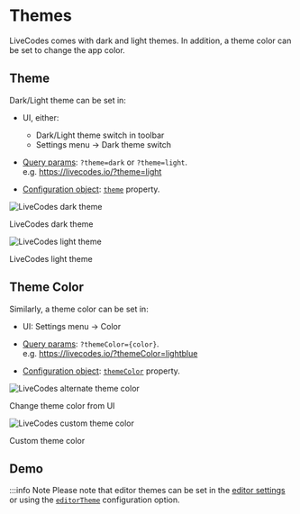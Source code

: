 # Themes


LiveCodes comes with dark and light themes. In addition, a theme color can be set to change the app color.

## Theme

Dark/Light theme can be set in:

- UI, either:

  - Dark/Light theme switch in toolbar
  - Settings menu → Dark theme switch

- [Query params](../configuration/query-params.md): `?theme=dark` or `?theme=light`.  
  e.g. https://livecodes.io/?theme=light

- [Configuration object](../configuration/configuration-object.md): [`theme`](../configuration/configuration-object.md#theme) property.

![LiveCodes dark theme](../../static/img/screenshots/themes-1.jpg)

<div className="caption">LiveCodes dark theme</div>

![LiveCodes light theme](../../static/img/screenshots/themes-2.jpg)

<div className="caption">LiveCodes light theme</div>

## Theme Color

Similarly, a theme color can be set in:

- UI: Settings menu → Color

- [Query params](../configuration/query-params.md): `?themeColor={color}`.  
  e.g. https://livecodes.io/?themeColor=lightblue

- [Configuration object](../configuration/configuration-object.md): [`themeColor`](../configuration/configuration-object.md#themecolor) property.

![LiveCodes alternate theme color](../../static/img/screenshots/themes-3.jpg)

<div className="caption">Change theme color from UI</div>

![LiveCodes custom theme color](../../static/img/screenshots/themes-4.jpg)

<div className="caption">Custom theme color</div>

## Demo

<ThemeDemo></ThemeDemo>

:::info Note
Please note that editor themes can be set in the [editor settings](./editor-settings.md) or using the [`editorTheme`](../configuration/configuration-object.md#editortheme) configuration option.
